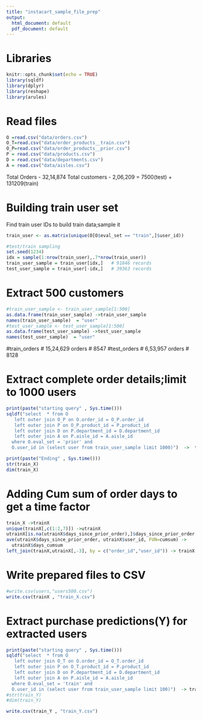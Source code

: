 ```yaml
---
title: "instacart_sample_file_prep"
output:
  html_document: default
  pdf_document: default
---
```

# Libraries
```r
knitr::opts_chunk$set(echo = TRUE)
library(sqldf)
library(dplyr)
library(reshape)
library(arules)
```

# Read files
```r
O =read.csv("data/orders.csv")
O_T=read.csv("data/order_products__train.csv")
O_P=read.csv("data/order_products__prior.csv")
P = read.csv("data/products.csv")
D = read.csv("data/departments.csv")
A = read.csv("data/aisles.csv")
```

Total Orders - 32,14,874
Total customers - 2,06,209 = 7500(test) + 131209(train)


# Building train user set  
Find train user IDs to build train data;sample it
```r
train_user <- as.matrix(unique(O[O$eval_set == "train",]$user_id))  

#test/train sampling
set.seed(1234)
idx = sample(1:nrow(train_user),.7*nrow(train_user))
train_user_sample = train_user[idx,]   # 91846 records
test_user_sample = train_user[-idx,]   # 39363 records
```

# Extract 500 customers
```r
#train_user_sample <- train_user_sample[1:500]
as.data.frame(train_user_sample) ->train_user_sample
names(train_user_sample)  = "user"
#test_user_sample <- test_user_sample[1:500]
as.data.frame(test_user_sample) ->test_user_sample
names(test_user_sample)  = "user"
```
#train_orders  # 15,24,629 orders  # 8547
#test_orders   # 6,53,957  orders  # 8128


# Extract complete order details;limit to 1000 users
```r
print(paste("starting query" , Sys.time()))
sqldf("select  * from O
   left outer join O_P on O.order_id = O_P.order_id
   left outer join P on O_P.product_id = P.product_id
   left outer join D on P.department_id = D.department_id
   left outer join A on P.aisle_id = A.aisle_id
  where O.eval_set = 'prior' and
  O.user_id in (select user from train_user_sample limit 1000)")  ->  train_X

print(paste("Ending" , Sys.time()))
str(train_X)
dim(train_X)
```

 
# Adding Cum sum of order days to get a time factor
```r
train_X ->trainX
unique(trainX[,c(1:2,7)]) ->utrainX
utrainX[is.na(utrainX$days_since_prior_order),]$days_since_prior_order =0 
ave(utrainX$days_since_prior_order, utrainX$user_id, FUN=cumsum) ->
  utrainX$days_cumsum
left_join(trainX,utrainX[,-3], by = c("order_id","user_id")) -> trainX
```



# Write prepared files to CSV
```r
#write.csv(users,"users500.csv")
write.csv(trainX , "train_X.csv")

```

# Extract purchase predictions(Y) for extracted users
```r
print(paste("starting query" , Sys.time()))
sqldf("select  * from O
   left outer join O_T on O.order_id = O_T.order_id
   left outer join P on O_T.product_id = P.product_id
   left outer join D on P.department_id = D.department_id
   left outer join A on P.aisle_id = A.aisle_id
  where O.eval_set = 'train' and
  O.user_id in (select user from train_user_sample limit 100)")  -> train_Y
#str(train_Y)
#dim(train_Y)

write.csv(train_Y , "train_Y.csv")
```